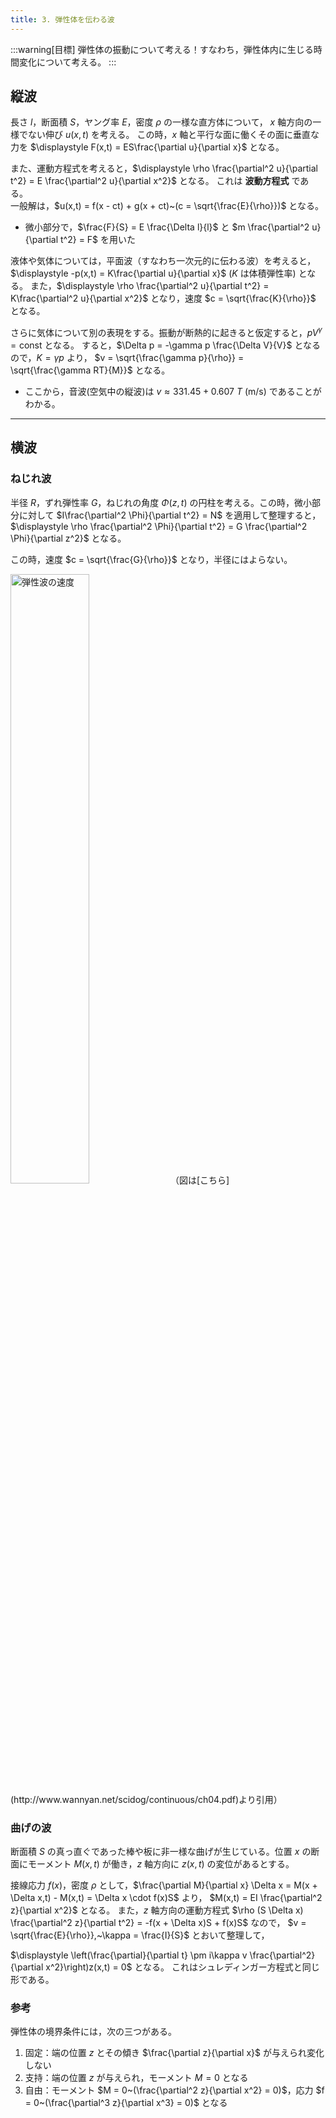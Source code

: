 ```yaml
---
title: 3. 弾性体を伝わる波
---
```

:::warning[目標]
弾性体の振動について考える！すなわち，弾性体内に生じる時間変化について考える。
:::

## 縦波
長さ $l$，断面積 $S$，ヤング率 $E$，密度 $\rho$ の一様な直方体について， $x$ 軸方向の一様でない伸び $u(x,t)$ を考える。
この時，$x$ 軸と平行な面に働くその面に垂直な力を $\displaystyle F(x,t) = ES\frac{\partial u}{\partial x}$ となる。

また、運動方程式を考えると，$\displaystyle \rho \frac{\partial^2 u}{\partial t^2} = E \frac{\partial^2 u}{\partial x^2}$ となる。
これは **波動方程式** である。  
一般解は，$u(x,t) = f(x - ct) + g(x + ct)~(c = \sqrt{\frac{E}{\rho}})$ となる。
- 微小部分で，$\frac{F}{S} = E \frac{\Delta l}{l}$ と $m \frac{\partial^2 u}{\partial t^2} = F$ を用いた

液体や気体については，平面波（すなわち一次元的に伝わる波）を考えると，$\displaystyle -p(x,t) = K\frac{\partial u}{\partial x}$ ($K$ は体積弾性率) となる。
また，$\displaystyle \rho \frac{\partial^2 u}{\partial t^2} = K\frac{\partial^2 u}{\partial x^2}$ となり，速度 $c = \sqrt{\frac{K}{\rho}}$ となる。

さらに気体について別の表現をする。振動が断熱的に起きると仮定すると，$pV^\gamma = \text{const}$ となる。
すると，$\Delta p = -\gamma p \frac{\Delta V}{V}$ となるので，$K = \gamma p$ より，
$v = \sqrt{\frac{\gamma p}{\rho}} = \sqrt{\frac{\gamma RT}{M}}$ となる。
- ここから，音波(空気中の縦波)は $v \approx 331.45 + 0.607~T$ (m/s) であることがわかる。

---
## 横波
### ねじれ波
半径 $R$，ずれ弾性率 $G$，ねじれの角度 $\Phi(z,t)$ の円柱を考える。この時，微小部分に対して 
$I\frac{\partial^2 \Phi}{\partial t^2} = N$ を適用して整理すると，
$\displaystyle \rho \frac{\partial^2 \Phi}{\partial t^2} = G \frac{\partial^2 \Phi}{\partial z^2}$ となる。

この時，速度 $c = \sqrt{\frac{G}{\rho}}$ となり，半径にはよらない。

<img src="/img/physics/wave-velocity.png" width="50%" alt="弾性波の速度"/>
（図は[こちら](http://www.wannyan.net/scidog/continuous/ch04.pdf)より引用）  

### 曲げの波
断面積 $S$ の真っ直ぐであった棒や板に非一様な曲げが生じている。位置 $x$ の断面にモーメント $M(x,t)$ が働き，$z$ 軸方向に $z(x,t)$ の変位があるとする。

接線応力 $f(x)$，密度 $\rho$ として，$\frac{\partial M}{\partial x} \Delta x =  M(x + \Delta x,t) - M(x,t) = \Delta x \cdot f(x)S$ より，
$M(x,t) = EI \frac{\partial^2 z}{\partial x^2}$ となる。
また，$z$ 軸方向の運動方程式 $\rho (S \Delta x) \frac{\partial^2 z}{\partial t^2} = -f(x + \Delta x)S + f(x)S$ なので，
$v = \sqrt{\frac{E}{\rho}},~\kappa = \frac{I}{S}$ とおいて整理して，

$\displaystyle \left(\frac{\partial}{\partial t} \pm i\kappa v \frac{\partial^2}{\partial x^2}\right)z(x,t) = 0$ となる。
これはシュレディンガー方程式と同じ形である。

### 参考
弾性体の境界条件には，次の三つがある。
1. 固定：端の位置 $z$ とその傾き $\frac{\partial z}{\partial x}$ が与えられ変化しない
2. 支持：端の位置 $z$ が与えられ，モーメント $M = 0$ となる
3. 自由：モーメント $M = 0~(\frac{\partial^2 z}{\partial x^2} = 0)$，応力 $f = 0~(\frac{\partial^3 z}{\partial x^3} = 0)$ となる
